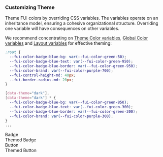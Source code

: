 
<Meta title="Theming" />

<style>
 {`
.component-example-wrapper {
  display: flex;
  justify-content: center;
  align-items: center;
  border: 1px solid var(--fui-color-background-subdued);
  border-radius: var(--fui-border-radius-md);
  height: 200px;
  flex: 1 0 300px;
  background-image: radial-gradient(var(--fui-color-background-subdued) 1px, transparent 0);
  background-size: 10px 10px;
  position: relative;
 }

 .component-example-label {
  position: absolute;
  top: 0;
  right: 0;
  padding: var(--fui-space-md) var(--fui-space-lg);
  background-color: var(--fui-color-background-subdued);
  border-radius: 0 var(--fui-border-radius-sm) 0 var(--fui-border-radius-sm);
  font: var(--running-small-regular);
  color: var(--fui-color-foreground-default);
 }

  .themed {
    --fui-color-badge-blue-bg: var(--fui-color-blue-50);
    --fui-color-badge-blue-border: var(--fui-color-blue-950);
    --fui-color-badge-blue-text: var(--fui-color-blue-950);
    --fui-color-brand: var(--fui-color-purple-700);
    --fui-control-height-md: 40px;
    --fui-border-radius-md: 20px;
  }
  
  [data-theme="dark"] .themed,
  [data-theme="dark"] .themed * {
    --fui-color-badge-blue-bg: var(--fui-color-blue-850);
    --fui-color-badge-blue-border: var(--fui-color-blue-300);
    --fui-color-badge-blue-text: var(--fui-color-blue-300);
    --fui-color-brand: var(--fui-color-purple-300);
  }
 `}
</style>

### Customizing Theme
Theme FUI colors by overriding CSS variables.
The variables operate on an inheritance model, ensuring a cohesive organizational structure. Overriding one variable will have consequences on other variables.

We recommend concentrating on [Theme Color variables](https://github.com/functional-ui/functional-ui-kit/blob/main/src/css/theme-colors.css), [Global Color variables](https://github.com/functional-ui/functional-ui-kit/blob/main/src/css/global-colors.css) and [Layout variables](https://github.com/functional-ui/functional-ui-kit/blob/main/src/css/layout.css) for effective theming:
```css
:root {
  --fui-color-badge-blue-bg: var(--fui-color-green-50);
  --fui-color-badge-blue-text: var(--fui-color-green-950);
  --fui-color-badge-blue-border: var(--fui-color-green-950);
  --fui-color-brand: var(--fui-color-purple-700);
  --fui-control-height-md: 40px;
  --fui-border-radius-md: 20px;
}

[data-theme="dark"],
[data-theme="dark"] * {
  --fui-color-badge-blue-bg: var(--fui-color-green-850);
  --fui-color-badge-blue-text: var(--fui-color-green-300);
  --fui-color-badge-blue-border: var(--fui-color-green-300);
  --fui-color-brand: var(--fui-color-purple-300);
}
...
```

<div style={{ display: 'flex', flexWrap: 'wrap', gap: 'var(--fui-space-xlg)'}}>
  <div className='component-example-wrapper'>
    <div className='component-example-label'>Badge</div>
    <Story of={BadgeDefault}></Story>
  </div>
  <div className='component-example-wrapper themed'>
    <div className='component-example-label'>Themed Badge</div>
    <Story of={BadgeDefault}></Story>
  </div>
  <div className='component-example-wrapper'>
    <div className='component-example-label'>Button</div>
    <Story of={ButtonDefault}></Story>
  </div>
  <div className='component-example-wrapper themed'>
    <div className='component-example-label'>Themed Button</div>
    <Story of={ButtonDefault}></Story>
  </div>
</div>